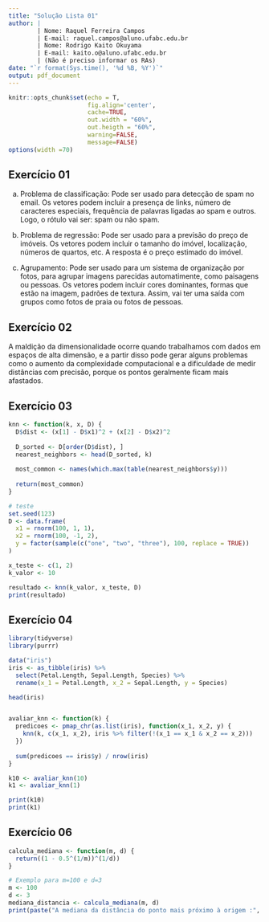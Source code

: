 ```yaml
---
title: "Solução Lista 01"
author: |
        | Nome: Raquel Ferreira Campos
        | E-mail: raquel.campos@aluno.ufabc.edu.br
        | Nome: Rodrigo Kaito Okuyama
        | E-mail: kaito.o@aluno.ufabc.edu.br
        | (Não é preciso informar os RAs)
date: "`r format(Sys.time(), '%d %B, %Y')`"
output: pdf_document
---
```


```r
knitr::opts_chunk$set(echo = T,
                      fig.align='center',
                      cache=TRUE,
                      out.width = "60%",
                      out.heigth = "60%",
                      warning=FALSE,
                      message=FALSE)
options(width =70)
```

## Exercício 01
a) Problema de classificação: Pode ser usado para detecção de spam no email. Os vetores podem incluir a presença de links, número de caracteres especiais, frequência de palavras ligadas ao spam e outros. Logo, o rótulo vai ser: spam ou não spam.

b) Problema de regressão: Pode ser usado para a previsão do preço de imóveis. Os vetores podem incluir o tamanho do imóvel, localização, números de quartos, etc. A resposta é o preço estimado do imóvel.

c) Agrupamento: Pode ser usado para um sistema de organização por fotos, para agrupar imagens parecidas automatimente, como paisagens ou pessoas. Os vetores podem incluir cores dominantes, formas que estão na imagem, padrões de textura. Assim, vai ter uma saída com grupos como fotos de praia ou fotos de pessoas.

## Exercício 02
A maldição da dimensionalidade ocorre quando trabalhamos com dados em espaços de alta dimensão, e a partir disso pode gerar alguns problemas como o aumento da complexidade computacional e a dificuldade de medir distâncias com precisão, porque os pontos geralmente ficam mais afastados.

## Exercício 03
```r
knn <- function(k, x, D) {
  D$dist <- (x[1] - D$x1)^2 + (x[2] - D$x2)^2
  
  D_sorted <- D[order(D$dist), ]
  nearest_neighbors <- head(D_sorted, k)
  
  most_common <- names(which.max(table(nearest_neighbors$y)))
  
  return(most_common)
}

# teste 
set.seed(123)
D <- data.frame(
  x1 = rnorm(100, 1, 1),
  x2 = rnorm(100, -1, 2),
  y = factor(sample(c("one", "two", "three"), 100, replace = TRUE))
)

x_teste <- c(1, 2)
k_valor <- 10

resultado <- knn(k_valor, x_teste, D)
print(resultado)

```

## Exercício 04

```r
library(tidyverse)
library(purrr)

data("iris")
iris <- as_tibble(iris) %>%
  select(Petal.Length, Sepal.Length, Species) %>%
  rename(x_1 = Petal.Length, x_2 = Sepal.Length, y = Species)

head(iris)


avaliar_knn <- function(k) {
  predicoes <- pmap_chr(as.list(iris), function(x_1, x_2, y) {
    knn(k, c(x_1, x_2), iris %>% filter(!(x_1 == x_1 & x_2 == x_2)))
  })
  
  sum(predicoes == iris$y) / nrow(iris)
}

k10 <- avaliar_knn(10)
k1 <- avaliar_knn(1)

print(k10)
print(k1)
```

## Exercício 06

```r

calcula_mediana <- function(m, d) {
  return((1 - 0.5^(1/m))^(1/d))
}

# Exemplo para m=100 e d=3
m <- 100
d <- 3
mediana_distancia <- calcula_mediana(m, d)
print(paste("A mediana da distância do ponto mais próximo à origem :", round(mediana_distancia, 4)))


```


